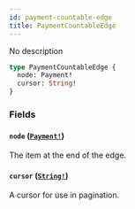 ```yaml
---
id: payment-countable-edge
title: PaymentCountableEdge
---
```


No description

```graphql
type PaymentCountableEdge {
  node: Payment!
  cursor: String!
}
```

### Fields

#### `node` ([`Payment!`](/developer/api-reference/objects/payment.mdx))

The item at the end of the edge.

#### `cursor` ([`String!`](/developer/api-reference/scalars/string.mdx))

A cursor for use in pagination.
